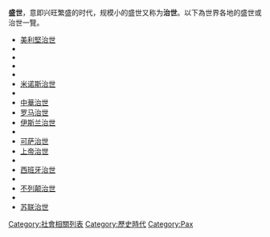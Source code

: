 '''盛世'''，意即兴旺繁盛的时代，规模小的盛世又称为'''治世'''。以下為世界各地的盛世或治世一覽。


* [[美利堅治世|美利堅治世]]
* {{link-en|欧洲治世|Pax Europaea}}
* {{link-en|南非治世|Pax Praetoriana}}
* {{link-en|埃及治世|Pax Aegyptiaca}}
* {{link-en|苏美尔治世|Pax Sumerica}}
* [[米诺斯文明|米诺斯治世]]
* {{link-en|亚述治世|Pax Assyriaca}}
* [[中華治世|中華治世]]
* [[罗马治世|罗马治世]]
* [[伊斯蘭黃金時代|伊斯兰治世]]
* {{link-en|尼基弗鲁斯治世|Pax Nicephori}}
* [[可薩和平|可萨治世]]
* [[上帝的和平|上帝治世]]
* {{link-en|蒙古治世|Pax Mongolica}}
* [[西班牙治世|西班牙治世]]
* {{link-en|奥斯曼治世|Pax Ottomana}}
* [[不列颠治世|不列颠治世]]
* {{link-en|叙利亚治世|Pax Syriana}}
* [[蘇維埃帝國|苏联治世]]



[[Category:社會相關列表|Category:社會相關列表]]
[[Category:歷史時代|Category:歷史時代]]
[[Category:Pax|Category:Pax]]